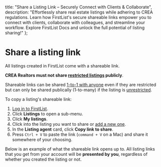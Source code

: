 
<meta name="og:title" content="Share Listings Securely with FirstList" />
<meta name="og:description" content="Comply with CREA regulations & share listings seamlessly! Learn how FirstList's shareable links empower you to connect with clients & collaborate with colleagues. Explore FirstList Docs!"/>

  title: "Share a Listing Link – Securely Connect with Clients & Collaborate",
  description: "Effortlessly share real estate listings while adhering to CREA regulations. Learn how FirstList's secure shareable links empower you to connect with clients, collaborate with colleagues, and streamline your workflow. Explore FirstList Docs and unlock the full potential of listing sharing!"
};


<HeroPattern />

# Share a listing link

All listings created in FirstList come with a shareable link.

**CREA Realtors must not share [restricted listings](/listings/types-of-listings#restricted-listings) publicly**.

<Note>Shareable links can be shared [1-to-1 with anyone](/listings/1-1-sharing) even if they are restricted but can only be shared publically (1-to-many) if the listing is [unrestricted](/listings/types-of-listings#unrestricted-listings). </Note>

To copy a listing's shareable link:

1. <a href="https://app.firstlist.co/login" target="_blank">Log in to FirstList</a>.
1. Click **Listings** to open a sub-menu.
1. Click **My listings**.
1. Click into the listing you want to share or [add a new one](/listings/create-a-listing).
1. In the **Listing agent** card, click **Copy link to share**.
1. Press `Ctrl + V` to paste the link (`command + V` on a Mac) and share it somewhere of your choosing.

Below is an example of what the shareable link opens up to. All listing links that you get from your account will be **presented by you**, regardless of whether you created the listing or not.

<Screenshot 
  src="/images/screenshots/shareable-listing-link.jpg"
  alt="Shareable listing link for FirstList listings" caption="test"
/>
